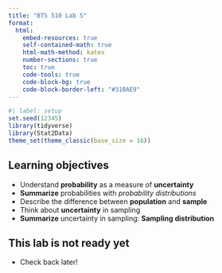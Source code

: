 ```yaml
---
title: "BTS 510 Lab 5"
format:
  html:
    embed-resources: true
    self-contained-math: true
    html-math-method: katex
    number-sections: true
    toc: true
    code-tools: true
    code-block-bg: true
    code-block-border-left: "#31BAE9"
---
```


```r
#| label: setup
set.seed(12345)
library(tidyverse)
library(Stat2Data)
theme_set(theme_classic(base_size = 16))
```

## Learning objectives

* Understand **probability** as a measure of **uncertainty**
* **Summarize** probabilities with *probability distributions* 
* Describe the difference between **population** and **sample**
* Think about **uncertainty** in sampling
* **Summarize** uncertainty in sampling: **Sampling distribution**

## This lab is not ready yet

* Check back later!


